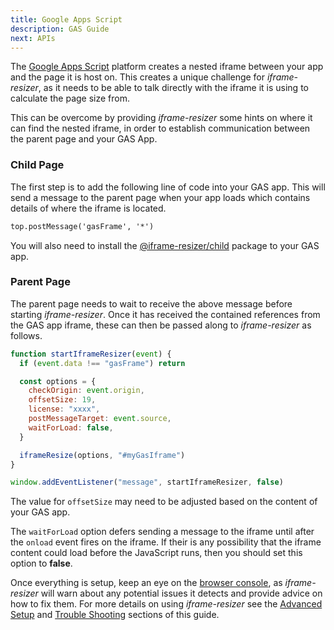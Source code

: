 ```yaml
---
title: Google Apps Script
description: GAS Guide
next: APIs
---
```



The [Google Apps Script](https://www.google.com/script/start/) platform creates a nested
iframe between your app and the page it is host on. This creates a unique challenge for
_iframe-resizer_, as it needs to be able to talk directly with the iframe it is using to
calculate the page size from.

This can be overcome by providing _iframe-resizer_ some hints on where it can find the 
nested iframe, in order to establish communication between the parent page and your GAS App.

### Child Page

The first step is to add the following line of code into your GAS app. This will
send a message to the parent page when your app loads which contains details of where
the iframe is located.

```html
top.postMessage('gasFrame', '*')
```

You will also need to install the [@iframe-resizer/child](/setup/child)
package to your GAS app.

### Parent Page

The parent page needs to wait to receive the above message before starting _iframe-resizer_.
Once it has received the contained references from the GAS app iframe, these can then 
be passed along to _iframe-resizer_ as follows.

```js
function startIframeResizer(event) {
  if (event.data !== "gasFrame") return

  const options = {
    checkOrigin: event.origin,
    offsetSize: 19,
    license: "xxxx",
    postMessageTarget: event.source,
    waitForLoad: false,
  }

  iframeResize(options, "#myGasIframe")
}

window.addEventListener("message", startIframeResizer, false)
```

The value for `offsetSize` may need to be adjusted based on the content of your GAS app.

The `waitForLoad` option defers sending a message to the iframe until after
the `onload` event fires on the iframe. If their is any possibility that the
iframe content could load before the JavaScript runs, then you should set 
this option to **false**.

<License example />

Once everything is setup, keep an eye on the [browser console](https://developer.mozilla.org/en-US/docs/Learn/Common_questions/Tools_and_setup/What_are_browser_developer_tools),
as _iframe-resizer_ will warn about any potential issues it detects and provide advice 
on how to fix them. For more details on using _iframe-resizer_ see the 
[Advanced Setup](/setup/advanced/) and [Trouble Shooting](/troubleshooting) sections 
of this guide.

<FeedbackComponent />
